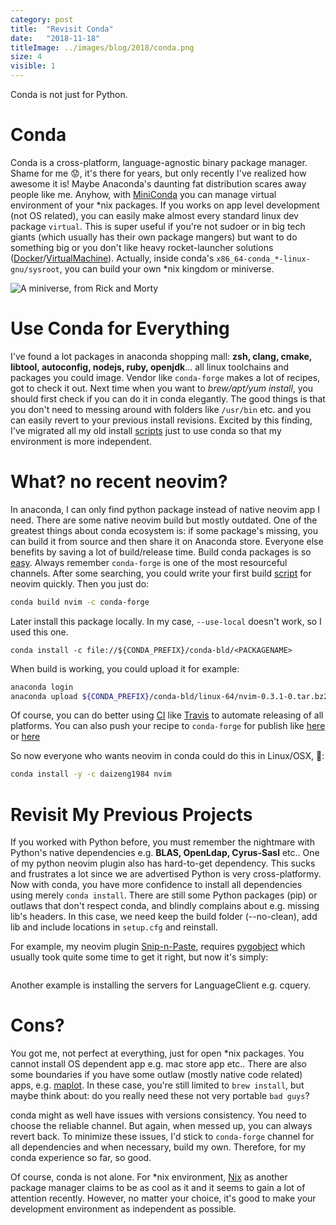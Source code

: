 ```yaml
---
category: post
title:  "Revisit Conda"
date:   "2018-11-18"
titleImage: ../images/blog/2018/conda.png
size: 4
visible: 1
---
```

Conda is not just for Python.

# Conda
Conda is a cross-platform, language-agnostic binary package manager. Shame for me 😟, it's there for years, but only recently I've realized how awesome it is! Maybe Anaconda's daunting fat distribution scares away people like me. Anyhow, with [MiniConda](https://conda.io/miniconda.html) you can manage virtual environment of your \*nix packages. If you works on app level development (not OS related), you can easily make almost every standard linux dev package `virtual`. This is super useful if you're not sudoer or in big tech giants (which usually has their own package mangers) but want to do something big or you don't like heavy rocket-launcher solutions ([Docker](https://www.docker.com/)/[VirtualMachine](https://en.wikipedia.org/wiki/Virtual_machine)). Actually, inside conda's `x86_64-conda_*-linux-gnu/sysroot`, you can build your own \*nix kingdom or miniverse.

![A miniverse, from Rick and Morty](../images/blog/2018/miniverse.png)

# Use Conda for Everything
I've found a lot packages in anaconda shopping mall: **zsh, clang, cmake, libtool, autoconfig, nodejs, ruby, openjdk**... all linux toolchains and packages you could image. Vendor like `conda-forge` makes a lot of recipes, got to check it out. Next time when you want to *brew/apt/yum install*, you should first check if you can do it in conda elegantly. The good things is that you don't need to messing around with folders like `/usr/bin` etc. and you can easily revert to your previous install revisions. Excited by this finding, I've migrated all my old install [scripts](https://github.com/daizeng1984/dotfiles/blob/experimental/installConda.sh) just to use conda so that my environment is more independent.

# What? no recent neovim?
In anaconda, I can only find python package instead of native neovim app I need. There are some native neovim build but mostly outdated. One of the greatest things about conda ecosystem is: if some package's missing, you can build it from source and then share it on Anaconda store. Everyone else benefits by saving a lot of build/release time. 
Build conda packages is so [easy](http://mlg.eng.cam.ac.uk/hoffmanm/blog/2016-02-25-conda-build/). Always remember `conda-forge` is one of the most resourceful channels. After some searching, you could write your first build [script](script) for neovim quickly. Then you just do:

```sh
conda build nvim -c conda-forge
```

Later install this package locally. In my case, `--use-local` doesn't work, so I used this one.
```
conda install -c file://${CONDA_PREFIX}/conda-bld/<PACKAGENAME>
```
When build is working, you could upload it for example:

```sh
anaconda login
anaconda upload ${CONDA_PREFIX}/conda-bld/linux-64/nvim-0.3.1-0.tar.bz2 
```

Of course, you can do better using [CI](https://en.wikipedia.org/wiki/Continuous_integration) like [Travis](https://travis-ci.org/) to automate releasing of all platforms. You can also push your recipe to `conda-forge` for publish like [here](https://gist.github.com/zshaheen/fe76d1507839ed6fbfbccef6b9c13ed9) or [here](https://gist.github.com/yoavram/05a3c04ddcf317a517d5)

So now everyone who wants neovim in conda could do this in Linux/OSX, 🙌: 
```sh
conda install -y -c daizeng1984 nvim
```

# Revisit My Previous Projects
If you worked with Python before, you must remember the nightmare with Python's native dependencies e.g. **BLAS, OpenLdap, Cyrus-Sasl** etc.. One of my python neovim plugin also has hard-to-get dependency. This sucks and frustrates a lot since we are advertised Python is very cross-platformy. Now with conda, you have more confidence to install all dependencies using merely `conda install`. There are still some Python packages (pip) or outlaws that don't respect conda, and blindly complains about e.g. missing lib's headers. In this case, we need keep the build folder (--no-clean), add lib and include locations in `setup.cfg` and reinstall. 

For example, my neovim plugin [Snip-n-Paste](https://github.com/daizeng1984/vim-snip-and-paste), requires [pygobject](https://pygobject.readthedocs.io/en/latest/getting_started.html) which usually took quite some time to get it right, but now it's simply: 

```conda install -c pkgw-forge -c conda-forge gtk3 pygobject
```

Another example is installing the servers for LanguageClient e.g. cquery.

# Cons?
You got me, not perfect at everything, just for open *nix packages. You cannot install OS dependent app e.g. mac store app etc.. There are also some boundaries if you have some outlaw (mostly native code related) apps, e.g. [maplot](https://matplotlib.org/faq/osx_framework.html). In these case, you're still limited to `brew install`, but maybe think about: do you really need these not very portable `bad guys`?

conda might as well have issues with versions consistency. You need to choose the reliable channel. But again, when messed up, you can always revert back. To minimize these issues, I'd stick to `conda-forge` channel for all dependencies and when necessary, build my own. Therefore, for my conda experience so far, so good.

Of course, conda is not alone. For *nix environment, [Nix](https://nixos.org/nix/) as another package manager claims to be as cool as it and it seems to gain a lot of attention recently. However, no matter your choice, it's good to make your development environment as independent as possible.
